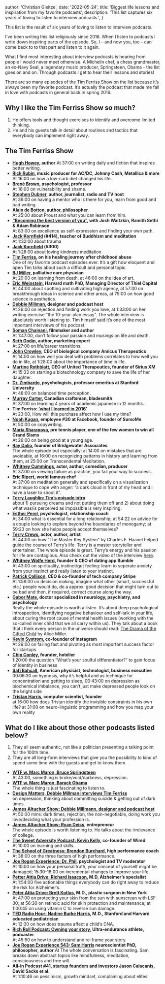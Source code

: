 
  author: 'Christian Gleitze',
  date: '2022-05-24',
  title: 'Biggest life lessons and inspiration from my favorite podcasts',
  description:
    'This list captures six years of loving to listen to interview podcasts.',
}


This list is the result of six years of loving to listen to interview podcasts.

I've been writing this list religiously since 2016. When I listen to podcasts I write down inspiring parts of the episode. So, I – and now you, too – can come back to to that part and listen to it again.

What I find most interesting about interview podcasts is hearing from people I would never meet otherwise. A Michelin chef, a chess grandmaster, an ex-Navy Seal, a legendary music producer, Springsteen, Obama - the list goes on and on. Through podcasts I get to hear their lessons and stories!

There are so many episodes of the [Tim Ferriss Show](https://tim.blog/podcast/) on the list because it’s always been my favorite podcast. It’s actually the podcast that made me fall in love with podcasts in general back in spring 2016.

## Why I like the Tim Ferriss Show so much?

1.  He offers tools and thought exercises to identify and overcome limited thinking.
2.  He and his guests talk in detail about routines and tactics that everybody can implement right away.

## The Tim Ferriss Show

- **[Hugh Howey](https://tim.blog/2024/03/13/hugh-howey/), author**
    At 37:00 on writing daily and fiction that inspires better writing.
- **[Rick Rubin](https://tim.blog/2015/05/15/rick-rubin/), music producer for AC/DC, Johnny Cash, Metallica & more**  
   At 16:00 on how a low-carb diet changed his life.
- **[Brené Brown](https://tim.blog/2015/08/28/brene-brown-on-vulnerability-and-home-run-ted-talks/), psychologist, professor**  
   At 16:00 on vulnerability and shame.
- **[Stephen Dubner](https://tim.blog/2014/05/19/think-like-a-freak/), author, journalist, radio and TV host**  
   At 39:00 on having a mentor who is there for you, learn from good and bad writing.
- **[Alain de Botton](https://tim.blog/2015/11/10/alain-de-botton/), author, philosopher**  
   At 25:00 about Proust and what you can learn from him.
- **[“Becoming the best version of you”](https://tim.blog/2016/12/20/becoming-the-best-version-of-you/), with Josh Waitzkin, Ramith Sethi & Adam Robinson**  
   At 83:00 on excellence as self-expression and finding your own path.
- **[Jack Kornfield](https://tim.blog/2020/03/12/jack-kornfield-covid19/) (#414), teacher of Buddhism and meditation**  
   At 1:32:00 about trauma
- **[Jack Kornfield](https://tim.blog/2018/03/05/jack-kornfield/) (#300)**  
   At 1:28:00 about loving kindness meditation
- **[Tim Ferriss](https://tim.blog/2020/09/14/how-to-heal-trauma/), on his healing journey after childhood abuse**  
   One of my favorite podcast episodes ever. It’s a gift how eloquent and open Tim talks about such a difficult and personal topic.
- **[BJ Miller](https://tim.blog/2016/04/14/bj-miller/), palliative care physician**  
   At 20:00 on learning from death, at 46:00 on the idea of art.
- **[Eric Weinstein](https://tim.blog/2016/01/13/eric-weinstein/), Harvard math PhD, Managing Director of Thiel Capital**  
   At 44:00 about spotting and cultivating high agency, at 57:00 on breakthrough ideas in science and other areas, at 75:00 on how good science is aesthetics.
- **[Debbie Millman](https://tim.blog/2017/01/12/how-to-design-a-life-debbie-millman/), designer and podcast host**  
   At 26:00 on rejection and finding work you love, at 1:33:00 on her writing exercise “the 10-year-plan essay”. The whole interview is absolutely worth listening to. Tim himself said it’s one of the most important interviews of his podcast.
- **[Soman Chainani](https://tim.blog/2017/02/08/soman-chainani-the-school-for-good-and-evil/), filmmaker and author**  
   At 1:47:00, don’t follow your passion and musings on life and death.
- **[Seth Godin](https://tim.blog/2016/02/10/seth-godin/), author, marketing expert**  
   At 27:00 on life/career transitions.
- **[John Crowley](https://tim.blog/2017/02/28/john-crowley/), CEO of biological company Amicus Therapeutics**  
   At 14:00 on how well you deal with problems correlates to how well you do in life, at 1:28:00 about the importance of time in life.
- **[Martine Rothblatt](https://tim.blog/2020/12/16/martine-rothblatt/), CEO of United Therapeutics, founder of Sirius XM**  
   At 15:33 on starting a biotechnology company to save the life of her daughter.
- **[Dr. Zimbardo](https://tim.blog/2017/03/08/how-to-not-be-evil-dr-phil-zimbardo/), psychologists, professor emeritus at Stanford University**  
   At 48:00 on balanced time perception.
- **[Murray Carter](https://tim.blog/2017/04/26/murray-carter/), Canadian craftsman, bladesmith**  
   At 37:00 on learning 4 years of academic japanese in 12 months.
- **Tim Ferriss: [‘what I learned in 2016’](https://tim.blog/2016/12/29/2016-what-ive-learned/)**  
   At 23:00, How will this purchase affect how I use my time?
- **[Noah Kagan](https://tim.blog/2015/05/07/noah-kagan/), employee #30 at Facebook, founder of SumoMe**  
   At 50:00 on copywriting.
- **[Maria Sharapova](https://tim.blog/2017/08/26/maria-sharapova/), pro tennis player, one of the few women to win all Grand Slams**  
   At 26:00 on being good at a young age.
- **[Ray Dalio](https://tim.blog/2017/09/13/ray-dalio/), founder of Bridgewater Associates**  
   The whole episode but especially: at 14:00 on mistakes that are avoidable, at 16:00 on recognizing patterns in history and learning from them, at 25:00 on Transcendental Meditation.
- **[Whitney Cummings](https://tim.blog/2015/06/26/whitney-cummings/), actor, author, comedian, producer**  
   At 37:00 on viewing failure as practice, you fail your way to success.
- **[Eric Ripert](https://tim.blog/2017/09/29/eric-ripert/), world famous chef**  
   At 37:00 on meditation generally and specifically on a visualization technique to cope with anger: “a dark cloud in front of my head and I have a laser to shoot it”.
- **[Terry Laughlin: Tim’s episode intro](https://tim.blog/2017/10/29/terry-laughlin/)**  
   about 1) pursuing dreams and not putting them off and 2) about doing what was/is perceived as impossible is very inspiring.
- **[Esther Perel](https://tim.blog/2017/10/08/intimacy-emotional-baggage-relationship-longevity/), psychologist, relationship coach**  
   At 34:00 what is essential for a long relationship; at 54:22 on advice for a couple looking to explore beyond the boundaries of monogamy; at 59:23 on how she helps people accept themselves?
- **[Terry Crews](https://tim.blog/2017/12/20/terry-crews-how-to-have-do-and-be-all-you-want/), actor, author, artist**  
   At 44:00 on how “The Master Key System” by Charles F. Haanel helped guide the course of Terry’s life. Terry is a master storyteller and entertainer. The whole episode is great. Terry’s energy and his passion for life are contagious. Also check out the video of the interview [here](https://www.youtube.com/watch?v=gEde9awCB3E).
- **[Whitney Wolfe Herd](https://tim.blog/2018/05/25/whitney-wolfe-herd/), founder & CEO of dating app Bumble**  
   At 43:00 on spirituality, instinct/gut feeling: learn to seperate anxiety from your instinct and really listen to your instinct.
- **[Patrick Collison](https://tim.blog/2018/12/20/patrick-collison/), CEO & co-founder of tech company Stripe**  
   At 1:58:00 on decision making, imagine what other (smart, successful etc.) people would do, do a approx. good decision that might turn out to be bad and then, if required, correct course along the way.
- **[Gabor Mate](https://tim.blog/2018/02/20/gabor-mate/), doctor specialized in neurology, psychiatry, and psychology**  
   Really the whole episode is worth a listen. It’s about deep psychological introspection, identifying negative behaviour and self-talk in your life, about curing the root cause of mental health issues (working with the so-called inner child that we all carry within us). They talk about a book that I think every person in the universe should read: [The Drama of the Gifted Child](https://www.goodreads.com/book/show/4887.The_Drama_of_the_Gifted_Child) by Alice Miller.
- **[Kevin Systrom](https://tim.blog/2019/04/25/kevin-systrom/), co-founder of Instagram**  
   At 29:00 on failing fast and pivoting as most important success factor for startups
- **[Chip Conley](https://tim.blog/2019/06/20/chip-conley/), founder, hotelier**  
   1:20:00 the question “What’s your soulful differentiator?” to gain focus of identity in business
- **[Safi Bahcall](https://tim.blog/2019/08/16/safi-bahcall/), American physicist, technologist, business executive**  
   00:06:30 on hypnosis, why it’s helpful and as technique for concentration and getting to sleep; 00:43:00 on depression as biochemical imbalance, you can’t just make depressed people look on the bright side
- **[Tristan Harris](https://tim.blog/2019/09/19/tristan-harris/), computer scientist, founder**  
   at 16:00 how does Tristan identify the invisible constraints in his own life? at 31:00 on neuro-linguistic programming and how you map your own reality

## What do I like about those other podcasts listed below?

1.  They all seem authentic, not like a politician presenting a talking point for the 100th time.
2.  They are all long-form interviews that give you the possibility to kind of spend some time with the guests and get to know them.

- **[WTF w. Marc Maron, Bruce Springsteen](https://youtu.be/00fZp43fr3U)**  
   At 43:00, something is broke/void/darkness, depression.
- **[WTF w. Marc Maron, Barack Obama](http://www.wtfpod.com/podcast/episodes/episode_613_-_president_barack_obama)**  
   The whole thing is just fascinating to listen to.
- **[Design Matters, Debbie Millman interviews Tim Ferriss](https://www.designmattersmedia.com/podcasts/Tim-Ferriss)**  
   on depression, thinking about committing suicide & getting out of dark times.
- **[James Altucher Show: Debbie Millmann, designer and podcast host](https://jamesaltucher.com/podcast/debbie-millman/)**  
   At 50:00 mins: dark times, rejection, the non-negotiable, doing work you love/deciding what your profession is.
- **[James Altucher Show: Ryan Deiss](https://jamesaltucher.com/podcast/ryan-deiss/), entrepreneur**  
   The whole episode is worth listening to. He talks about the irrelevance of college.
- **[The Sweet Adversity Podcast: Kevin Kelly](http://www.nickdinardo.com/kevin-kelly/), co-founder of Wired**  
   At 10:00 on learning and skills.
- **[The School of Greatness: Brendon Burchard](https://lewishowes.com/podcast/e-brendon-burchard-high-performance-habits/), high performance coach**  
   At 38:00 on the three factors of high performance.
- **[Joe Rogan Experience: Dr. Phil](https://jrelibrary.com/1254-dr-phil/), psychologist and TV moderator**  
   At 10:00 on how your personal truth, your concept of yourself might be damaged; 15:30-18:00 on incremental changes to improve your life.
- **[Petter Attia Drive: Richard Isaacson](https://peterattiamd.com/richardisaacson/), M.D, Alzheimer’s specialist**  
   At 1:54:00 five actionable things everybody can do right away to reduce the risk for Alzheimer’s.
- **[Peter Attia Drive: Brett Kotlus](https://peterattiamd.com/brettkotlus/), M.D., plastic surgeon in New York**  
   At 47:00 on protecting your skin from the sun with sunscrean with LSF 30; at 56:30 on retinoic acid for skin protection and maintenance; at 1:00:45 on using vitamin C to reverse sun damage.
- **[TED Radio Hour: Nadine Burke Harris](https://www.npr.org/2017/08/25/545092982/nadine-burke-harris-how-does-trauma-affect-a-childs-dna), M.D., Stanford and Harvard educated pediatrician**  
   At 12:30 on how does trauma affect a child’s DNA.
- **[Rich Roll Podcast: Owning your story](https://www.richroll.com/podcast/roll-on-528/), Ultra-endurance athlete, podcaster**  
   At 45:50 on how to understand and re-frame your story.
- **[Joe Rogan Experience 543: Sam Harris](https://open.spotify.com/episode/5aWHFm05DR7YCMs9Y2u4eF?si=37de74713c774d21) neuroscientist PhD, philosopher, author**
  At The whole conversation is fascinating. Sam breaks down abstract topics like mindfulness, meditation, consciousness and free will.
- **[All-In Podcast #41](https://open.spotify.com/episode/3ydDd2awS0b6yAjRIEAfkR?si=8860b05df1194709), startup founders and investors Jason Calacanis, David Sacks et al.**  
   At 1:10:46 on pessimism, growth mindset, complaining about elites
